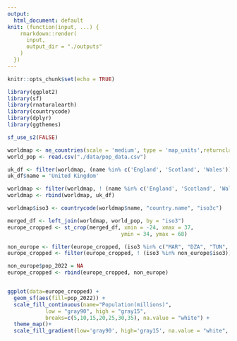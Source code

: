 ```yaml
---
output:
  html_document: default
knit: (function(input, ...) {
    rmarkdown::render(
      input,
      output_dir = "./outputs"
    )
  })
---
```


```r
knitr::opts_chunk$set(echo = TRUE)

library(ggplot2)
library(sf)
library(rnaturalearth)
library(countrycode)
library(dplyr)
library(ggthemes)

sf_use_s2(FALSE)
```


```r
worldmap <- ne_countries(scale = 'medium', type = 'map_units',returnclass = 'sf')
world_pop <- read.csv("./data/pop_data.csv")

uk_df <- filter(worldmap, (name %in% c('England', 'Scotland', 'Wales')))
uk_df$name = 'United Kingdom'

worldmap <- filter(worldmap, ! (name %in% c('England', 'Scotland', 'Wales')))
worldmap <- rbind(worldmap, uk_df)

worldmap$iso3 <- countrycode(worldmap$name, "country.name", "iso3c")

merged_df <- left_join(worldmap, world_pop, by = "iso3")
europe_cropped <- st_crop(merged_df, xmin = -24, xmax = 37,
                                    ymin = 34, ymax = 68)

non_europe <- filter(europe_cropped, (iso3 %in% c("MAR", "DZA", "TUN", "SYR", "LBN", "ISR", "PSE")) )
europe_cropped <- filter(europe_cropped, ! (iso3 %in% non_europe$iso3))

non_europe$pop_2022 = NA
europe_cropped <- rbind(europe_cropped, non_europe)


ggplot(data=europe_cropped) +
  geom_sf(aes(fill=pop_2022)) + 
  scale_fill_continuous(name="Population(millions)", 
            low = "gray90", high = "gray15", 
            breaks=c(5,10,15,20,25,30,35), na.value = "white") +
  theme_map()+
  scale_fill_gradient(low='gray90', high='gray15', na.value = "white", space='Lab')
```
